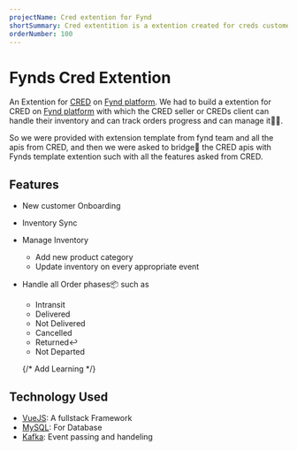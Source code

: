 ```yaml
---
projectName: Cred extention for Fynd
shortSummary: Cred extentition is a extention created for creds customers who sell some product on cred platform but to manage their inventory and delivery tracking they use service of Fynd.
orderNumber: 100
---
```



# <HoverUnder color="border-yellow-400">Fynds Cred Extention</HoverUnder>

<LinkProject />

An Extention for [CRED](https://cred.club/) on [Fynd platform](https://www.fynd.com/). We had to build a extention for CRED on [Fynd platform](https://www.fynd.com/platform/supply-chain/distributed-order-management-system) with which the CRED seller or CREDs client can handle their inventory and can track orders progress and can manage it🧑‍💻.

So we were provided with extension template from fynd team and all the apis from CRED, and then we were asked to bridge🌉 the CRED apis with Fynds template extention such with all the features asked from CRED.

## <HoverUnder color="border-yellow-400">Features</HoverUnder>

- New customer Onboarding
- Inventory Sync
- Manage Inventory
  - Add new product category
  - Update inventory on every appropriate event
- Handle all Order phases📦 such as

  - Intransit
  - Delivered
  - Not Delivered
  - Cancelled
  - Returned↩️
  - Not Departed

  {/* Add Learning */}

## <HoverUnder color="border-yellow-400">Technology Used</HoverUnder>

- [VueJS](https://vuejs.org/): A fullstack Framework
- [MySQL](https://www.mysql.com/): For Database
- [Kafka](https://kafka.apache.org/): Event passing and handeling
